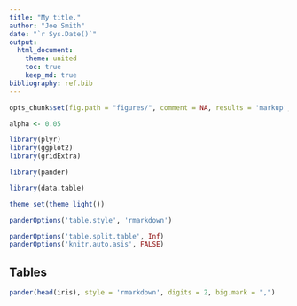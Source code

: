 ```yaml
---
title: "My title."
author: "Joe Smith"
date: "`r Sys.Date()`"
output:
  html_document:
    theme: united
    toc: true
    keep_md: true
bibliography: ref.bib    
---
```


```r
opts_chunk$set(fig.path = "figures/", comment = NA, results = 'markup', tidy = F, message = F, warning = F, echo = F)
```

```r
alpha <- 0.05
```

```r
library(plyr)
library(ggplot2)
library(gridExtra)

library(pander)

library(data.table)
```

```r
theme_set(theme_light())

panderOptions('table.style', 'rmarkdown')

panderOptions('table.split.table', Inf)
panderOptions('knitr.auto.asis', FALSE)
```

## Tables

```r
pander(head(iris), style = 'rmarkdown', digits = 2, big.mark = ",")
```

